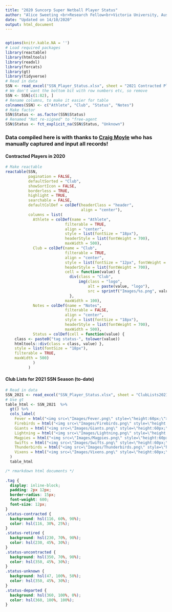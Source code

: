 ```yaml
---
title: "2020 Suncorp Super Netball Player Status"
author: "Alice Sweeting <br>Research Fellow<br>Victoria University, Australia"
date: "Updated on 14/10/2020"
output: html_document
---
```


```r
```

```r
options(knitr.kable.NA = '')
# Load required packages
library(reactable)
library(htmltools)
library(readxl)
library(forcats)
library(gt)
library(tidyverse)
# Read in data
SSN <- read_excel("SSN_Player_Status.xlsx", sheet = "2021 Contracted Players")
# We don't want the bottom bit with row numbers etc, so remove
SSN <- SSN[c(1:82), ]
# Rename columns, to make it easier for table
colnames(SSN) <- c("Athlete", "Club", "Status", "Notes")
# Make factor
SSN$Status <- as.factor(SSN$Status)
# Renamed "Not re-signed" to "free-agent
SSN$Status <- fct_explicit_na(SSN$Status, "Unknown")
```


### Data compiled here is with thanks to [Craig Moyle](https://twitter.com/Old_Rando) who has manually captured and input all records! {.tabset}

#### Contracted Players in 2020
```r
# Make reactable
reactable(SSN, 
          pagination = FALSE,
          defaultSorted = "Club", 
          showSortIcon = FALSE,
          borderless = TRUE, 
          highlight = TRUE,
          searchable = FALSE,
          defaultColDef = colDef(headerClass = "header", 
                                 align = "center"),
          columns = list(
            Athlete = colDef(name = "Athlete",
                          filterable = TRUE,
                          align = "center", 
                          style = list(fontSize = "18px"),
                          headerStyle = list(fontWeight = 700),  
                          maxWidth = 500),
            Club = colDef(name = "Club",
                          filterable = TRUE,
                          align = "center", 
                          style = list(fontSize = "12px", fontWeight = "bold"),
                          headerStyle = list(fontWeight = 700),
                          cell = function(value) {
                            div(class = "Club",
                                img(class = "logo", 
                                    alt = paste(value, "logo"), 
                                    src = sprintf("Images/%s.png", value)))
                            }, 
                          maxWidth = 100),
            Notes = colDef(name = "Notes",
                          filterable = FALSE,
                          align = "center", 
                          style = list(fontSize = "18px"),
                          headerStyle = list(fontWeight = 700),  
                          maxWidth = 500),
            Status = colDef(cell = function(value) {
    class <- paste0("tag status-", tolower(value))
    htmltools::div(class = class, value) },
    style = list(fontSize = "18px"),
    filterable = TRUE,
    maxWidth = 500)
            )
          )
```


#### Club Lists for 2021 SSN Season (to-date)
```r
# Read in data
SSN_2021 <- read_excel("SSN_Player_Status.xlsx", sheet = "ClubLists2021")
# Use gt
table_html <- SSN_2021  %>%
  gt() %>%
  cols_label(
    Fever = html("<img src=\"Images/Fever.png\" style=\"height:60px;\">"),
    Firebirds = html("<img src=\"Images/Firebirds.png\" style=\"height:60px;\">"),
    Giants = html("<img src=\"Images/Giants.png\" style=\"height:60px;\">"),
    Lightning = html("<img src=\"Images/Lightning.png\" style=\"height:60px;\">"),
    Magpies = html("<img src=\"Images/Magpies.png\" style=\"height:60px;\">"),
    Swifts = html("<img src=\"Images/Swifts.png\" style=\"height:60px;\">"),
    Thunderbirds = html("<img src=\"Images/Thunderbirds.png\" style=\"height:60px;\">"),
    Vixens = html("<img src=\"Images/Vixens.png\" style=\"height:60px;\">")
  )
  table_html

```


```css
/* rmarkdown html documents */
  
.tag {
  display: inline-block;
  padding: 2px 12px;
  border-radius: 15px;
  font-weight: 600;
  font-size: 12px;
}
.status-contracted {
  background: hsl(116, 60%, 90%);
  color: hsl(116, 30%, 25%);
}
.status-retired {
  background: hsl(230, 70%, 90%);
  color: hsl(230, 45%, 30%);
}
.status-uncontracted {
  background: hsl(350, 70%, 90%);
  color: hsl(350, 45%, 30%);
}
.status-unknown {
  background: hsl(47, 100%, 50%);
  color: hsl(350, 45%, 30%);
}
.status-departed {
  background: hsl(360, 100%, 0%);
  color: hsl(360, 100%, 100%);
}
```